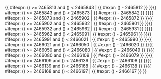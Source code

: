 <includeonly>{{ #ifexpr: ({{{1}}}) >= 2465813 and ({{{1}}}) < 2465843 | {{ #expr: ({{{1}}}) - 2465812 }} }}{{ #ifexpr: ({{{1}}}) >= 2465843 and ({{{1}}}) < 2465873 | {{ #expr: ({{{1}}}) - 2465842 }} }}{{ #ifexpr: ({{{1}}}) >= 2465873 and ({{{1}}}) < 2465902 | {{ #expr: ({{{1}}}) - 2465872 }} }}{{ #ifexpr: ({{{1}}}) >= 2465902 and ({{{1}}}) < 2465932 | {{ #expr: ({{{1}}}) - 2465901 }} }}{{ #ifexpr: ({{{1}}}) >= 2465932 and ({{{1}}}) < 2465962 | {{ #expr: ({{{1}}}) - 2465931 }} }}{{ #ifexpr: ({{{1}}}) >= 2465962 and ({{{1}}}) < 2465991 | {{ #expr: ({{{1}}}) - 2465961 }} }}{{ #ifexpr: ({{{1}}}) >= 2465991 and ({{{1}}}) < 2466021 | {{ #expr: ({{{1}}}) - 2465990 }} }}{{ #ifexpr: ({{{1}}}) >= 2466021 and ({{{1}}}) < 2466050 | {{ #expr: ({{{1}}}) - 2466020 }} }}{{ #ifexpr: ({{{1}}}) >= 2466050 and ({{{1}}}) < 2466080 | {{ #expr: ({{{1}}}) - 2466049 }} }}{{ #ifexpr: ({{{1}}}) >= 2466080 and ({{{1}}}) < 2466109 | {{ #expr: ({{{1}}}) - 2466079 }} }}{{ #ifexpr: ({{{1}}}) >= 2466109 and ({{{1}}}) < 2466139 | {{ #expr: ({{{1}}}) - 2466108 }} }}{{ #ifexpr: ({{{1}}}) >= 2466139 and ({{{1}}}) < 2466168 | {{ #expr: ({{{1}}}) - 2466138 }} }}{{ #ifexpr: ({{{1}}}) >= 2466168 and ({{{1}}}) < 2466197 | {{ #expr: ({{{1}}}) - 2466167 }} }}</includeonly><noinclude>{{Chinese calendar/doc}}

[[Category:農曆模板|{{PAGENAME}}]]

</noinclude>